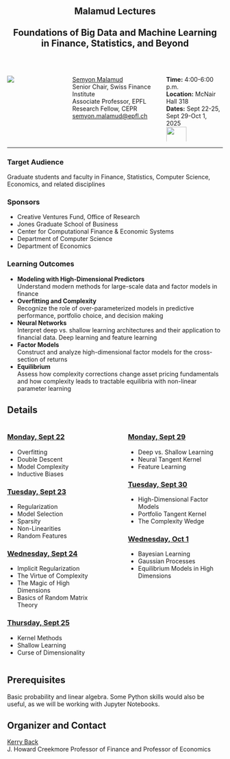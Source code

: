 ::: {style="text-align: center;"}

## Malamud Lectures<br><br>Foundations of Big Data and Machine Learning <br>in Finance, Statistics, and Beyond
:::

<br>

:::: {.columns}
::: {.column width="20%"} 
![](photo.jpg)
:::
::: {.column width="5%"}
:::
::: {.column width="45%"} 
[Semyon Malamud](https://www.epfl.ch/labs/sfi-sm/)<br>
Senior Chair, Swiss Finance Institute <br>
Associate Professor, EPFL<br>
Research Fellow, CEPR<br>
[semyon.malamud@epfl.ch](mailto:semyon.malamud@epfl.ch)
:::
::: {.column width="30%"}
**Time:** 4:00-6:00 p.m.  
**Location:** McNair Hall 318  
**Dates:** Sept 22-25, Sept 29-Oct 1, 2025
<br>
![](RiceUniversity.png){width="60%"}
:::
::::

---

### Target Audience

Graduate students and faculty in Finance, Statistics, Computer Science, Economics, and related disciplines 

### Sponsors

- Creative Ventures Fund, Office of Research
- Jones Graduate School of Business
- Center for Computational Finance & Economic Systems
- Department of Computer Science
- Department of Economics

### Learning Outcomes

- **Modeling with High-Dimensional Predictors**<br>Understand modern methods for large-scale data and factor models in finance
- **Overfitting and Complexity**<br>Recognize the role of over-parameterized models in predictive performance, portfolio choice, and decision making
- **Neural Networks**<br>Interpret deep vs. shallow learning architectures and their application to financial data. Deep learning and feature learning
- **Factor Models**<br>Construct and analyze high-dimensional factor models for the cross-section of returns
- **Equilibrium**<br>Assess how complexity corrections change asset pricing fundamentals and how complexity leads to tractable equilibria with non-linear parameter learning

## Details

:::: {.columns}
::: {.column width="48%"}
### [Monday, Sept 22](lecture1.qmd)
- Overfitting
- Double Descent
- Model Complexity
- Inductive Biases

### [Tuesday, Sept 23](lecture2.qmd)
- Regularization
- Model Selection
- Sparsity
- Non-Linearities
- Random Features

### [Wednesday, Sept 24](lecture3.qmd)
- Implicit Regularization
- The Virtue of Complexity
- The Magic of High Dimensions
- Basics of Random Matrix Theory

### [Thursday, Sept 25](lecture4.qmd)
- Kernel Methods
- Shallow Learning
- Curse of Dimensionality
:::

::: {.column width="4%"}
:::

::: {.column width="48%"}
### [Monday, Sept 29](lecture5.qmd)
- Deep vs. Shallow Learning
- Neural Tangent Kernel
- Feature Learning

### [Tuesday, Sept 30](lecture6.qmd)
- High-Dimensional Factor Models
- Portfolio Tangent Kernel
- The Complexity Wedge

### [Wednesday, Oct 1](lecture7.qmd)
- Bayesian Learning
- Gaussian Processes
- Equilibrium Models in High Dimensions
:::
::::

## Prerequisites

Basic probability and linear algebra. Some Python skills would also be useful, as we will be working with Jupyter Notebooks.

## Organizer and Contact

[Kerry Back](mailto:kerry.e.back@rice.edu)<br>
J. Howard Creekmore Professor of Finance and Professor of Economics



